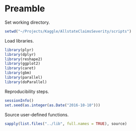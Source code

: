 # Preamble

Set working directory.

```{r}
setwd("~/Projects/Kaggle/AllstateClaimsSeverity/scripts")
```

Load libraries.

```{r}
library(plyr)
library(dplyr)
library(reshape2)
library(ggplot2)
library(caret)
library(gbm)
library(parallel)
library(doParallel)
```

Reproducibility steps.

```{r}
sessionInfo()
set.seed(as.integer(as.Date("2016-10-10")))
```

Source user-defined functions.

```{r}
sapply(list.files("../lib", full.names = TRUE), source)
```
